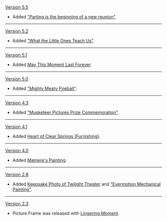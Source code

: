 {{Change History/Header}}
[[Version 5.5]]
* Added [["Parting is the beginning of a new reunion"]].
----
[[Version 5.2]]
* Added [["What the Little Ones Teach Us"]].
----
[[Version 5.1]]
* Added [[May This Moment Last Forever]].
----
[[Version 5.0]]
* Added [["Mighty Meaty Fireball"]].
----
[[Version 4.3]]
* Added [["Musketeer Pictures Prize Commemoration"]].
----
[[Version 4.1]]
* Added [[Heart of Clear Springs (Furnishing)]].
----
[[Version 4.0]]
* Added [[Mamere's Painting]].
----
[[Version 2.8]]
* Added [[Keepsake Photo of Twilight Theater]] and [["Evermotion Mechanical Painting"]].
----
[[Version 2.3]]
* Picture Frame was released with [[Lingering Moment]].